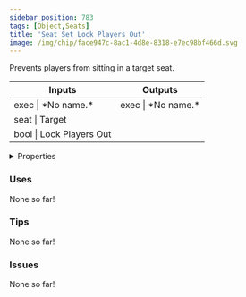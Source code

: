 ```yaml
---
sidebar_position: 783
tags: [Object,Seats]
title: 'Seat Set Lock Players Out'
image: /img/chip/face947c-8ac1-4d8e-8318-e7ec98bf466d.svg
---
```


Prevents players from sitting in a target seat.



<IChip uuid="face947c-8ac1-4d8e-8318-e7ec98bf466d"/>

<table><thead><tr><th>Inputs</th><th>Outputs</th></tr></thead><tbody><tr><td>exec | *No name.*</td><td>exec | *No name.*</td></tr><tr><td>seat | Target</td><td /></tr><tr><td>bool | Lock Players Out</td><td /></tr></tbody></table>

<details>
  <summary>Properties</summary>
  <div>
    <div>
    <table>
      <tbody>
        <tr>
          <td>Is beta required?</td>
          <td>No</td>
        </tr>
        <tr>
          <td>Is chip a trolling risk?</td>
          <td>No</td>
        </tr>
        <tr>
          <td>Is chip a role assignment risk?</td>
          <td>No</td>
        </tr>
        <tr>
          <td>Chip UUID</td>
          <td>face947c-8ac1-4d8e-8318-e7ec98bf466d</td>
        </tr>
        <tr>
          <td>Room availability</td>
          <td>Available everywhere</td>
        </tr>
      </tbody>
    </table>
    </div>
  </div>
</details>

### Uses

None so far!

### Tips

None so far!

### Issues

None so far!